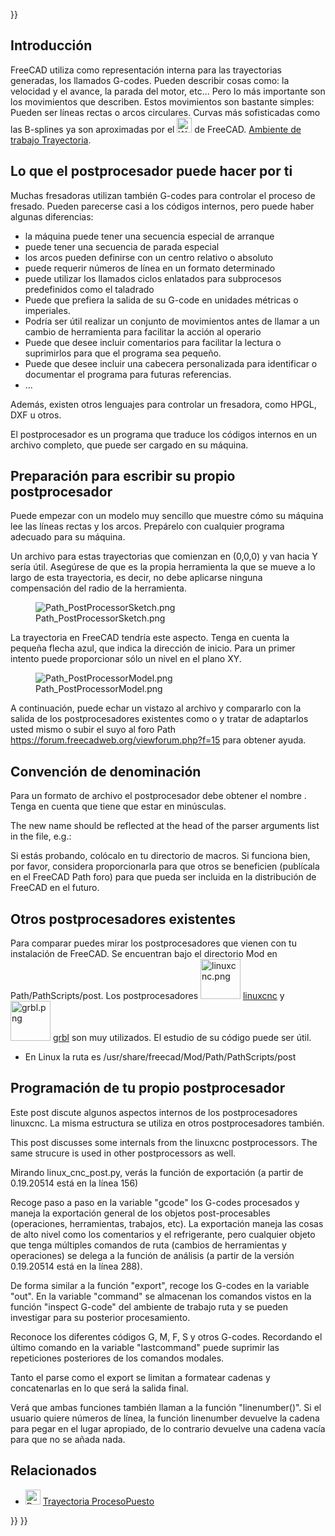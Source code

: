 <languages/>
{{UnfinishedDocu{{#translation:}}}}

<div lang="en" dir="ltr" class="mw-content-ltr">
{{Docnav
|[[CAM_SetupSheet|SetupSheet]]
|[[CAM_fourth_axis|Fourth axis]]
|[[CAM_Workbench|CAM]]
|IconL=
|IconR=
|IconC=Workbench_CAM.svg
}}
</div>

{{TOCright}}

<span id="Introduction"></span>
==Introducción==

<div class="mw-translate-fuzzy">
FreeCAD utiliza como representación interna para las trayectorias generadas, los llamados G-codes. Pueden describir cosas como: la velocidad y el avance, la parada del motor, etc... Pero lo más importante son los movimientos que describen. Estos movimientos son bastante simples: Pueden ser líneas rectas o arcos circulares. Curvas más sofisticadas como las B-splines ya son aproximadas por el [[Image:Workbench_Path.svg|24px]] de FreeCAD. [[Path Workbench/es|Ambiente de trabajo Trayectoria]].
</div>

<span id="What_the_postprocessor_can_do_for_you"></span>
==Lo que el postprocesador puede hacer por ti==

<div class="mw-translate-fuzzy">
Muchas fresadoras utilizan también G-codes para controlar el proceso de fresado. Pueden parecerse casi a los códigos internos, pero puede haber algunas diferencias:
* la máquina puede tener una secuencia especial de arranque
* puede tener una secuencia de parada especial
* los arcos pueden definirse con un centro relativo o absoluto
* puede requerir números de línea en un formato determinado
* puede utilizar los llamados ciclos enlatados para subprocesos predefinidos como el taladrado
* Puede que prefiera la salida de su G-code en unidades métricas o imperiales.
* Podría ser útil realizar un conjunto de movimientos antes de llamar a un cambio de herramienta para facilitar la acción al operario
* Puede que desee incluir comentarios para facilitar la lectura o suprimirlos para que el programa sea pequeño.
* Puede que desee incluir una cabecera personalizada para identificar o documentar el programa para futuras referencias.
* ...
</div>

Además, existen otros lenguajes para controlar un fresadora, como HPGL, DXF u otros.

El postprocesador es un programa que traduce los códigos internos en un archivo completo, que puede ser cargado en su máquina.

<span id="Preparation_for_writing_your_own_postprocessor"></span>
==Preparación para escribir su propio postprocesador==

Puede empezar con un modelo muy sencillo que muestre cómo su máquina lee las líneas rectas y los arcos. Prepárelo con cualquier programa adecuado para su máquina.

Un archivo para estas trayectorias que comienzan en (0,0,0) y van hacia Y sería útil. Asegúrese de que es la propia herramienta la que se mueve a lo largo de esta trayectoria, es decir, no debe aplicarse ninguna compensación del radio de la herramienta.

[[File:Path_PostProcessorSketch.png]]

La trayectoria en FreeCAD tendría este aspecto. Tenga en cuenta la pequeña flecha azul, que indica la dirección de inicio. Para un primer intento puede proporcionar sólo un nivel en el plano XY.

[[File:Path PostProcessorModel.png]]

<div class="mw-translate-fuzzy">
A continuación, puede echar un vistazo al archivo y compararlo con la salida de los postprocesadores existentes como {{FileName|linux_cnc_post.py}} o {{FileName|grbl_post.py}} y tratar de adaptarlos usted mismo o subir el suyo al foro Path https://forum.freecadweb.org/viewforum.php?f=15 para obtener ayuda.
</div>

<span id="Naming_convention"></span>
==Convención de denominación==

<div class="mw-translate-fuzzy">
Para un formato de archivo {{FileName|<filename>}} el postprocesador debe obtener el nombre {{FileName|<filename>_post.py}}. Tenga en cuenta que {{FileName|_post.py}} tiene que estar en minúsculas.
</div>

<div lang="en" dir="ltr" class="mw-content-ltr">
The new name should be reflected at the head of the parser arguments list in the {{FileName|<filename>_post.py}} file, e.g.:
</div>

<div lang="en" dir="ltr" class="mw-content-ltr">
{{Code|lang=text|code=
parser = argparse.ArgumentParser(prog="grbl", add_help=False)
}}
</div>

<div class="mw-translate-fuzzy">
Si estás probando, colócalo en tu directorio de macros. Si funciona bien, por favor, considera proporcionarla para que otros se beneficien (publícala en el FreeCAD Path foro) para que pueda ser incluida en la distribución de FreeCAD en el futuro.
</div>

<span id="Other_existing_postprocessors"></span>
==Otros postprocesadores existentes==

<div class="mw-translate-fuzzy">
Para comparar puedes mirar los postprocesadores que vienen con tu instalación de FreeCAD. 
Se encuentran bajo el directorio Mod en Path/PathScripts/post. Los postprocesadores [[Image:linuxcnc.png|64px]] [http://linuxcnc.org/ linuxcnc] y [[Image:grbl.png|64px]] [https://github.com/grbl/grbl grbl] son muy utilizados. El estudio de su código puede ser útil.
* En Linux la ruta es /usr/share/freecad/Mod/Path/PathScripts/post
</div>

<span id="Programming_your_own_postprocessor"></span>
<div class="mw-translate-fuzzy">
==Programación de tu propio postprocesador==
Este post discute algunos aspectos internos de los postprocesadores linuxcnc. La misma estructura se utiliza en otros postprocesadores también.
</div>

<div lang="en" dir="ltr" class="mw-content-ltr">
This post discusses some internals from the linuxcnc postprocessors. The same strucure is used in other postprocessors as well.
</div>

<div class="mw-translate-fuzzy">
Mirando linux_cnc_post.py, verás la función de exportación (a partir de 0.19.20514 está en la línea 156)
</div>

{{Code|code=
def export(objectslist, filename, argstring):
    # pylint: disable=global-statement
    ...
    gcode = ""
    ...
    ...
}}

<div class="mw-translate-fuzzy">
Recoge paso a paso en la variable "gcode" los G-codes procesados y maneja la exportación general de los objetos post-procesables (operaciones, herramientas, trabajos, etc).
La exportación maneja las cosas de alto nivel como los comentarios y el refrigerante, pero cualquier objeto que tenga múltiples comandos de ruta (cambios de herramientas y operaciones) se delega a la función de análisis (a partir de la versión 0.19.20514 está en la línea 288).
</div>

{{Code|code=
def parse(pathobj):
    ...
    out = ""
    lastcommand = None
    ...
    ...
}}

<div class="mw-translate-fuzzy">
De forma similar a la función "export", recoge los G-codes en la variable "out". En la variable "command" se almacenan los comandos vistos en la función "inspect G-code" del ambiente de trabajo ruta y se pueden investigar para su posterior procesamiento.
</div>

{{Code|code=
        for c in pathobj.Path.Commands:

            command = c.Name
}}

Reconoce los diferentes códigos G, M, F, S y otros G-codes. Recordando el último comando en la variable "lastcommand" puede suprimir las repeticiones posteriores de los comandos modales.

Tanto el parse como el export se limitan a formatear cadenas y concatenarlas en lo que será la salida final.

Verá que ambas funciones también llaman a la función "linenumber()". Si el usuario quiere números de línea, la función linenumber devuelve la cadena para pegar en el lugar apropiado, de lo contrario devuelve una cadena vacía para que no se añada nada.

<span id="Related"></span>
==Relacionados==

<div class="mw-translate-fuzzy">
* [[Image:Path_PostProcess.svg|24px]] [[Path_Post/es|Trayectoria ProcesoPuesto]]
</div>


<div lang="en" dir="ltr" class="mw-content-ltr">
{{Docnav
|[[CAM_SetupSheet|SetupSheet]]
|[[CAM_fourth_axis|Fourth axis]]
|[[CAM_Workbench|CAM]]
|IconL=
|IconR=
|IconC=Workbench_CAM.svg
}}
</div>

{{CAM_Tools_navi{{#translation:}}}}
{{Userdocnavi{{#translation:}}}}